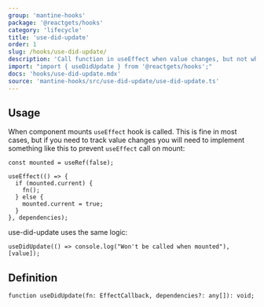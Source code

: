 ```yaml
---
group: 'mantine-hooks'
package: '@reactgets/hooks'
category: 'lifecycle'
title: 'use-did-update'
order: 1
slug: /hooks/use-did-update/
description: 'Call function in useEffect when value changes, but not when component mounts'
import: "import { useDidUpdate } from '@reactgets/hooks';"
docs: 'hooks/use-did-update.mdx'
source: 'mantine-hooks/src/use-did-update/use-did-update.ts'
---
```


## Usage

When component mounts `useEffect` hook is called.
This is fine in most cases, but if you need to track value changes
you will need to implement something like this to prevent `useEffect` call on mount:

```tsx
const mounted = useRef(false);

useEffect(() => {
  if (mounted.current) {
    fn();
  } else {
    mounted.current = true;
  }
}, dependencies);
```

use-did-update uses the same logic:

```tsx
useDidUpdate(() => console.log("Won't be called when mounted"), [value]);
```

## Definition

```tsx
function useDidUpdate(fn: EffectCallback, dependencies?: any[]): void;
```
